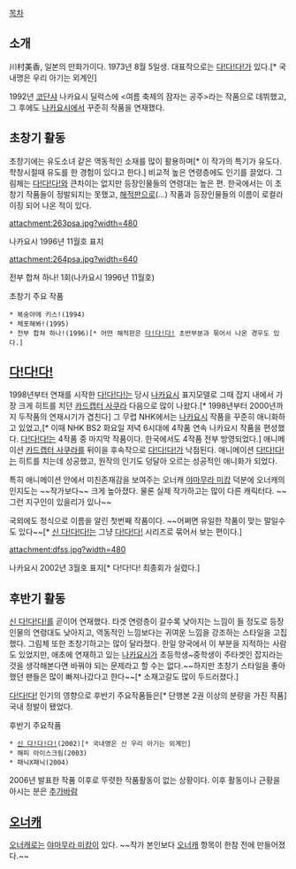 [[목차]]

== 소개 ==
川村美香, 일본의 만화가이다. 1973년 8월 5일생.  대표작으로는 [[다!다!다!]]가 있다.[* 국내명은 우리 아기는 외계인]

1992년 [[코단샤]] 나카요시 딜럭스에 <여름 축제의 잠자는 공주>라는 작품으로 데뷔했고, 그 후에도 [[나카요시]]에서 꾸준히 작품을 연재했다.

== 초창기 활동 ==
초창기에는 유도소녀 같은 역동적인 소재를 많이 활용하며[* 이 작가의 특기가 유도다. 학창시절때 유도를 한 경험이 있다고 한다.] 비교적 높은 연령층에도 인기를 끌었다. 그림체는 [[다!다!다!]]와 큰차이는 없지만 등장인물들의 연령대는 높은 편. 한국에서는 이 초창기 작품들이 정발되지는 못했고, [[해적판]]으로(...) 작품과 등장인물들의 이름이 로컬라이징 되어 나온 적이 있다.


attachment:263psa.jpg?width=480

나카요시 1996년 11월호 표지

attachment:264psa.jpg?width=640

전부 합쳐 하나! 1회(나카요시 1996년 11월호)


초창기 주요 작품
 * 복숭아에 키스!(1994)
 * 체포해봐!(1995)
 * 전부 합쳐 하나!(1996)[* 어떤 해적판은 [[다!다!다!]] 초반부분과 묶어서 나온 경우도 있다.]

== [[다!다!다!]] ==
1998년부터 연재를 시작한 [[다!다!다!]]는 당시 [[나카요시]] 표지모델로 그때 잡지 내에서 가장 크게 히트를 치던 [[카드캡터 사쿠라]] 다음으로 많이 나왔다.[* 1998년부터 2000년까지 두작품의 연재시기가 겹친다] 그 무렵 NHK에서는 [[나카요시]] 작품을 꾸준히 애니화하고 있었고,[* 이때 NHK BS2 화요일 저녁 6시대에 4작품 연속 나카요시 작품을 편성했다. [[다!다!다!]]는 4작품 중 마지막 작품이다. 한국에서도 4작품 전부 방영되었다.] 애니메이션 [[카드캡터 사쿠라]]를 뒤이을 후속작으로 [[다!다!다!]]가 낙점된다. 애니메이션 [[다!다!다!]]는 히트를 치는데 성공했고, 원작의 인기도 덩달아 오르는 성공적인 애니화가 되었다.

특히 애니메이션 안에서 미친존재감을 보여주는 오너캐 [[야마무라 미캉]] 덕분에 오너캐의 인지도는 ~~작가보다~~ 크게 높아졌다. 물론 실제 작가하고는 많이 다른 캐릭터다. ~~그런 지구인이 있을리가 있나~~

국외에도 정식으로 이름을 알린 첫번째 작품이다. ~~어쩌면 유일한 작품이 맞는 말일수도 있다~~[* [[신 다!다!다!]]는 그냥 [[다!다!다!]] 시리즈로 묶어서 보는 편이다.]

attachment:dfss.jpg?width=480

나카요시 2002년 3월호 표지[* 다!다!다! 최종회가 실렸다.]


== 후반기 활동 ==
[[신 다!다!다!]]를 곧이어 연재했다. 타겟 연령층이 갈수록 낮아지는 느낌이 들 정도로 등장인물의 연령대도 낮아지고, 역동적인 느낌보다는 귀여운 느낌을 강조하는 스타일을 고집했다. 그림체 또한 초창기하고는 많이 달라졌다. 한일 양국에서 이 부분을 지적하는 사람도 있었지만, 애초에 연재하고 있는 [[나카요시]]가 초등학생~중학생이 주타겟인 잡지라는 것을 생각해본다면 바꿔야 되는 문제라고 할 수는 없다.~~하지만 초창기 스타일을 좋아했던 팬들은 많이 빠져나갔다고 한다~~[* 소재고갈도 많이 두드러졌다.]

[[다!다!다!]] 인기의 영향으로 후반기 주요작품들은[* 단행본 2권 이상의 분량을 가진 작품] 국내 정발이 됐었다.

후반기 주요작품
 * [[신 다!다!다!]](2002)[* 국내명은 신 우리 아기는 외계인]
 * 해피 아이스크림(2003)
 * 패닉X패닉(2004)

2006년 발표한 작품 이후로 뚜렷한 작품활동이 없는 상황이다.
이후 활동이나 근황을 아시는 분은 [[추가바람]]

== [[오너캐]] ==
[[오너캐]]로는 [[야마무라 미캉]]이 있다. ~~작가 본인보다 [[오너캐]] 항목이 한참 전에 만들어졌다.~~

